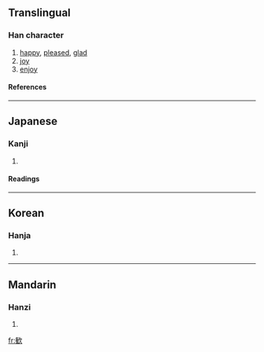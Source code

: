 {{see|歡}}

==Translingual==
===Han character===
{{Han char|rn=76|rad=欠|as=11|sn=15|four=|canj=人土弓人 (OGNO)}}
# [[happy]], [[pleased]], [[glad]]
# [[joy]]
# [[enjoy]]
====References====
{{Han ref|kx=0572.101|dkj=16197|dj=0960.100|hdz=80027.240|uh=6B53|ud=27475}}

----
==Japanese==
===Kanji===
{{ja-kanji|grade=c|rs=欠11}}
# {{defn|Japanese}} 
====Readings====
{{ja-readings|on=[[かん]] (kan)|kun=[[よろこぶ]] (yorokobu)}}

----
==Korean==
===Hanja===
{{ko-hanja|hangeul=환|eumhun=|rv=hwan|mr=hwan|y=hwan}}
# {{defn|Korean}}

----
==Mandarin==
===Hanzi===
{{cmn-hanzi|pin=[[huān]] (huan1)|wg=huan<sup>1</sup>}}
# {{defn|Mandarin}}

[[fr:歓]]